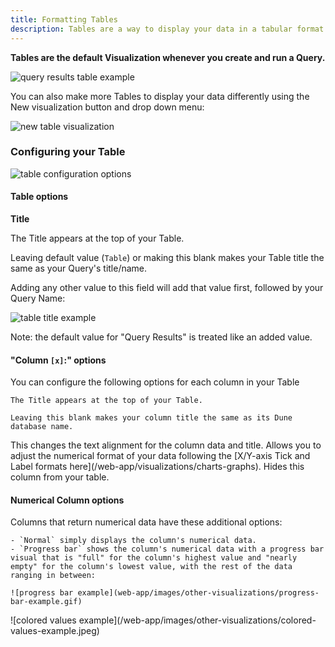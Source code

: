 ```yaml
---
title: Formatting Tables
description: Tables are a way to display your data in a tabular format.
---
```


**Tables are the default Visualization whenever you create and run a Query.**

![query results table example](/web-app/images/other-visualizations/query-results-table-example.png)


You can also make more Tables to display your data differently using the <span class="fk-btn-2">New visualization</span> button and drop down menu:

![new table visualization](/web-app/images/other-visualizations/new-table-visualization.png)

### Configuring your Table

![table configuration options](/web-app/images/other-visualizations/table-configuration-options.png)

#### Table options

**Title**

The Title appears at the top of your Table.

Leaving default value (`Table`) or making this blank makes your Table title the same as your Query's title/name.

Adding any other value to this field will add that value first, followed by your Query Name:

![table title example](/web-app/images/other-visualizations/table-title-example.png)

Note: the default value for "Query Results" is treated like an added value.

#### "Column `[x]`:" options

You can configure the following options for each column in your Table

<Tabs>
  <Tab title="Title">

    The Title appears at the top of your Table.

    Leaving this blank makes your column title the same as its Dune database name.
  </Tab>
  <Tab title="Align">
    This changes the text alignment for the column data and title.
  </Tab>
  <Tab title="Format">
    Allows you to adjust the numerical format of your data following the [X/Y-axis Tick and Label formats here](/web-app/visualizations/charts-graphs).
  </Tab>
    <Tab title="Hide Column">
    Hides this column from your table.
  </Tab>
</Tabs>


#### Numerical Column options

Columns that return numerical data have these additional options:

<Tabs>
  <Tab title="Type">

    - `Normal` simply displays the column's numerical data.
    - `Progress bar` shows the column's numerical data with a progress bar visual that is "full" for the column's highest value and "nearly empty" for the column's lowest value, with the rest of the data ranging in between:

    ![progress bar example](web-app/images/other-visualizations/progress-bar-example.gif)

  </Tab>
  <Tab title="Colored Values">
    ![colored values example](/web-app/images/other-visualizations/colored-values-example.jpeg)
  </Tab>
</Tabs>
